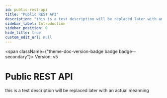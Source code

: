 ```yaml
---
id: public-rest-api
title: "Public REST API"
description: "this is a test description will be replaced later with an actual meanning"
sidebar_label: Introduction
sidebar_position: 0
hide_title: true
custom_edit_url: null
---
```



<span className={"theme-doc-version-badge badge badge--secondary"}>
	Version: v5
</span>

# Public REST API

this is a test description will be replaced later with an actual meanning
